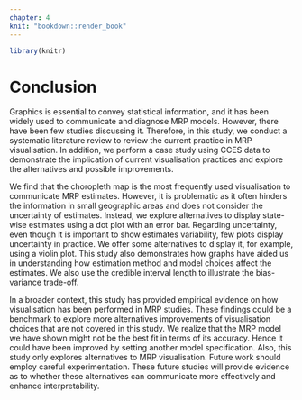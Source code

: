 ```yaml
---
chapter: 4
knit: "bookdown::render_book"
---
```


```r
library(knitr)
```

# Conclusion {#ch:conclusion}

Graphics is essential to convey statistical information, and it has been widely used to communicate and diagnose MRP models. However, there have been few studies discussing it. Therefore, in this study, we conduct a systematic literature review to review the current practice in MRP visualisation. In addition, we perform a case study using CCES data to demonstrate the implication of current visualisation practices and explore the alternatives and possible improvements. 

We find that the choropleth map is the most frequently used visualisation to communicate MRP estimates. However, it is problematic as it often hinders the information in small geographic areas and does not consider the uncertainty of estimates. Instead, we explore alternatives to display state-wise estimates using a dot plot with an error bar. Regarding uncertainty, even though it is important to show estimates variability, few plots display uncertainty in practice. We offer some alternatives to display it, for example, using a violin plot. This study also demonstrates how graphs have aided us in understanding how estimation method and model choices affect the estimates. We also use the credible interval length to illustrate the bias-variance trade-off. 

In a broader context, this study has provided empirical evidence on how visualisation has been performed in MRP studies. These findings could be a benchmark to explore more alternatives improvements of visualisation choices that are not covered in this study. We realize that the MRP model we have shown might not be the best fit in terms of its accuracy. Hence it could have been improved by setting another model specification. Also, this study only explores alternatives to MRP visualisation. Future work should employ careful experimentation. These future studies will provide evidence as to whether these alternatives can communicate more effectively and enhance interpretability.
